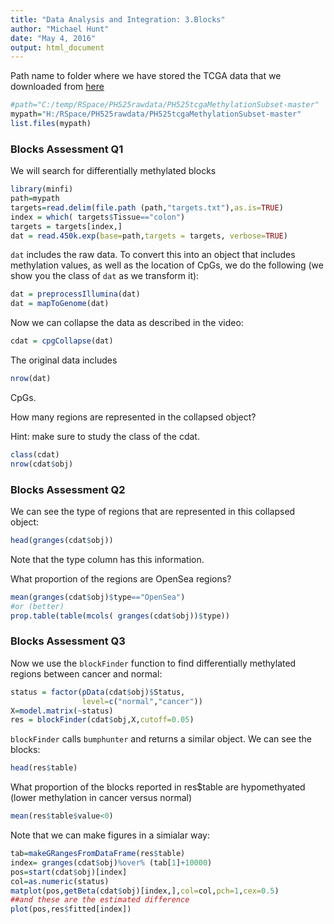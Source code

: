 ```yaml
---
title: "Data Analysis and Integration: 3.Blocks"
author: "Michael Hunt"
date: "May 4, 2016"
output: html_document
---
```


Path name to folder where we have stored the TCGA data that we downloaded from [here](https://github.com/genomicsclass/tcgaMethylationSubset)

```r
#path="C:/temp/RSpace/PH525rawdata/PH525tcgaMethylationSubset-master"
mypath="H:/RSpace/PH525rawdata/PH525tcgaMethylationSubset-master"
list.files(mypath)
```

### Blocks Assessment Q1

We will search for differentially methylated blocks

```r
library(minfi)
path=mypath
targets=read.delim(file.path (path,"targets.txt"),as.is=TRUE)
index = which( targets$Tissue=="colon")
targets = targets[index,]
dat = read.450k.exp(base=path,targets = targets, verbose=TRUE)
```

`dat` includes the raw data. To convert this into an object that includes methylation values, as well as the location of CpGs, we do the following (we show you the class of `dat` as we transform it):

```r
dat = preprocessIllumina(dat)
dat = mapToGenome(dat)
```

Now we can collapse the data as described in the video:

```r
cdat = cpgCollapse(dat)
```

The original data includes

```r
nrow(dat)
```
CpGs.

How many regions are represented in the collapsed object?

Hint: make sure to study the class of the cdat.

```r
class(cdat)
nrow(cdat$obj)
```


### Blocks Assessment Q2


We can see the type of regions that are represented in this collapsed object:

```r
head(granges(cdat$obj))
```

Note that the type column has this information.

What proportion of the regions are OpenSea regions?

```r
mean(granges(cdat$obj)$type=="OpenSea")
#or (better)
prop.table(table(mcols( granges(cdat$obj))$type))
```

### Blocks Assessment Q3

Now we use the `blockFinder` function to find differentially methylated regions between cancer and normal:

```r
status = factor(pData(cdat$obj)$Status,
                level=c("normal","cancer"))
X=model.matrix(~status)
res = blockFinder(cdat$obj,X,cutoff=0.05)
```

`blockFinder` calls `bumphunter` and returns a similar object. We can see the blocks:

```r
head(res$table)
```

What proportion of the blocks reported in res$table are hypomethyated (lower methylation in cancer versus normal)

```r
mean(res$table$value<0)
```

Note that we can make figures in a simialar way:

```r
tab=makeGRangesFromDataFrame(res$table)
index= granges(cdat$obj)%over% (tab[1]+10000)
pos=start(cdat$obj)[index]
col=as.numeric(status)
matplot(pos,getBeta(cdat$obj)[index,],col=col,pch=1,cex=0.5)
##and these are the estimated difference
plot(pos,res$fitted[index])
```
